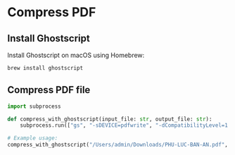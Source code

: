 # Compress PDF

## Install Ghostscript

Install Ghostscript on macOS using Homebrew:
```sh
brew install ghostscript
```

## Compress PDF file

```py
import subprocess

def compress_with_ghostscript(input_file: str, output_file: str):
    subprocess.run(["gs", "-sDEVICE=pdfwrite", "-dCompatibilityLevel=1.4", "-dPDFSETTINGS=/ebook", "-dNOPAUSE", "-dQUIET", "-dBATCH", f"-sOutputFile={output_file}", input_file])

# Example usage:
compress_with_ghostscript("/Users/admin/Downloads/PHU-LUC-BAN-AN.pdf", "/Users/admin/Downloads/PHU-LUC-BAN-AN-compressed.pdf")
```
